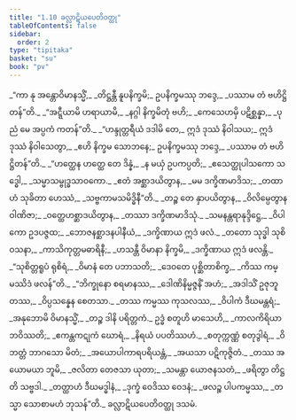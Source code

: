 ```yaml
---
title: "1.10 ခလ္လာဋိယပေတိဝတ္ထု"
tableOfContents: false
sidebar:
  order: 2
type: "tipitaka"
basket: "su"
book: "pv"
---
```



<DynamicBreadcrumb />

<Division number="58" book="pv">

<Paragraph number="68" type="verses" book="pv">
_“ကာ နု အန္တောဝိမာနသ္မိံ,_  
_တိဋ္ဌန္တီ နူပနိက္ခမိ;_  
ဥပနိက္ခမဿု ဘဒ္ဒေ,_  
_ပဿာမ တံ ဗဟိဋ္ဌိတန်”တိ._  

</Paragraph>

</Division>
<Division number="59" book="pv">

<Paragraph number="69" type="verses" book="pv">
_“အဋ္ဋီယာမိ ဟရာယာမိ,_  
_နဂ္ဂါ နိက္ခမိတုံ ဗဟိ;_  
_ကေသေဟမှိ ပဋိစ္ဆန္နာ,_  
_ပုညံ မေ အပ္ပကံ ကတန်”တိ._  

</Paragraph>

</Division>
<Division number="60" book="pv">

<Paragraph number="70" book="pv">
_“ဟန္ဒုတ္တရီယံ ဒဒါမိ တေ,_  
ဣဒံ ဒုဿံ နိဝါသယ;_  
ဣဒံ ဒုဿံ နိဝါသေတွာ,_  
_ဧဟိ နိက္ခမ သောဘနေ;_  
ဥပနိက္ခမဿု ဘဒ္ဒေ,_  
_ပဿာမ တံ ဗဟိဋ္ဌိတန်”တိ._  

</Paragraph>

</Division>
<Division number="61" book="pv">

<Paragraph number="71" type="verses" book="pv">
_“ဟတ္ထေန ဟတ္ထေ တေ ဒိန္နံ,_  
_န မယှံ ဥပကပ္ပတိ;_  
_ဧသေတ္ထုပါသကော သဒ္ဓေါ,_  
_သမ္မာသမ္ဗုဒ္ဓသာဝကော._  

</Paragraph>

</Division>
<Division number="62" book="pv">

<Paragraph number="72" type="verses" book="pv">
_ဧတံ အစ္ဆာဒယိတွာန,_  
_မမ ဒက္ခိဏမာဒိသ;_  
_တထာဟံ သုခိတာ ဟေဿံ,_  
_သဗ္ဗကာမသမိဒ္ဓိနီ”တိ._  

</Paragraph>

</Division>
<Division number="63" book="pv">

<Paragraph number="73" type="verses" book="pv">
_တဉ္စ တေ နှာပယိတွာန,_  
_ဝိလိမ္ပေတွာန ဝါဏိဇာ;_  
_ဝတ္ထေဟစ္ဆာဒယိတွာန,_  
_တဿာ ဒက္ခိဏမာဒိသုံ._  

</Paragraph>

</Division>
<Division number="64" book="pv">

<Paragraph number="74" type="verses" book="pv">
_သမနန္တရာနုဒ္ဒိဋ္ဌေ,_  
_ဝိပါကော ဥဒပဇ္ဇထ;_  
_ဘောဇနစ္ဆာဒနပါနီယံ,_  
_ဒက္ခိဏာယ ဣဒံ ဖလံ._  

</Paragraph>

</Division>
<Division number="65" book="pv">

<Paragraph number="75" type="verses" book="pv">
_တတော သုဒ္ဓါ သုစိဝသနာ,_  
_ကာသိကုတ္တမဓာရိနီ;_  
_ဟသန္တီ ဝိမာနာ နိက္ခမိ,_  
_ဒက္ခိဏာယ ဣဒံ ဖလန္တိ._  

</Paragraph>

</Division>
<Division number="66" book="pv">

<Paragraph number="76" type="verses" book="pv">
_“သုစိတ္တရူပံ ရုစိရံ,_  
_ဝိမာနံ တေ ပဘာသတိ;_  
_ဒေဝတေ ပုစ္ဆိတာစိက္ခ,_  
_ကိဿ ကမ္မဿိဒံ ဖလန်”တိ._  

</Paragraph>

</Division>
<Division number="67" book="pv">

<Paragraph number="77" type="verses" book="pv">
_“ဘိက္ခုနော စရမာနဿ,_  
_ဒေါဏိနိမ္မဇ္ဇနိံ အဟံ;_  
_အဒါသိံ ဥဇုဘူတဿ,_  
_ဝိပ္ပသန္နေန စေတသာ._  

</Paragraph>

</Division>
<Division number="68" book="pv">

<Paragraph number="78" type="verses" book="pv">
_တဿ ကမ္မဿ ကုသလဿ,_  
_ဝိပါကံ ဒီဃမန္တရံ;_  
_အနုဘောမိ ဝိမာနသ္မိံ,_  
_တဉ္စ ဒါနိ ပရိတ္တကံ._  

</Paragraph>

</Division>
<Division number="69" book="pv">

<Paragraph number="79" type="verses" book="pv">
ဥဒ္ဓံ စတူဟိ မာသေဟိ,_  
_ကာလကိရိယာ ဘဝိဿတိ;_  
_ဧကန္တကဋုကံ ဃောရံ,_  
_နိရယံ ပပတိဿဟံ._  

</Paragraph>

</Division>
<Division number="70" book="pv">

<Paragraph number="80" type="verses" book="pv">
_စတုက္ကဏ္ဏံ စတုဒွါရံ,_  
_ဝိဘတ္တံ ဘာဂသော မိတံ;_  
_အယောပါကာရပရိယန္တံ,_  
_အယသာ ပဋိကုဇ္ဇိတံ._  

</Paragraph>

</Division>
<Division number="71" book="pv">

<Paragraph number="81" type="verses" book="pv">
_တဿ အယောမယာ ဘူမိ,_  
_ဇလိတာ တေဇသာ ယုတာ;_  
_သမန္တာ ယောဇနသတံ,_  
_ဖရိတွာ တိဋ္ဌတိ သဗ္ဗဒါ._  

</Paragraph>

</Division>
<Division number="72" book="pv">

<Paragraph number="82" type="verses" book="pv">
_တတ္ထာဟံ ဒီဃမဒ္ဓါနံ,_  
_ဒုက္ခံ ဝေဒိဿ ဝေဒနံ;_  
_ဖလဉ္စ ပါပကမ္မဿ,_  
_တသ္မာ သောစာမဟံ ဘုသန်”တိ._  


</Paragraph>
</Division>

<Paragraph number="83" type="center" book="pv">
ခလ္လာဋိယပေတိဝတ္ထု ဒသမံ.
</Paragraph>